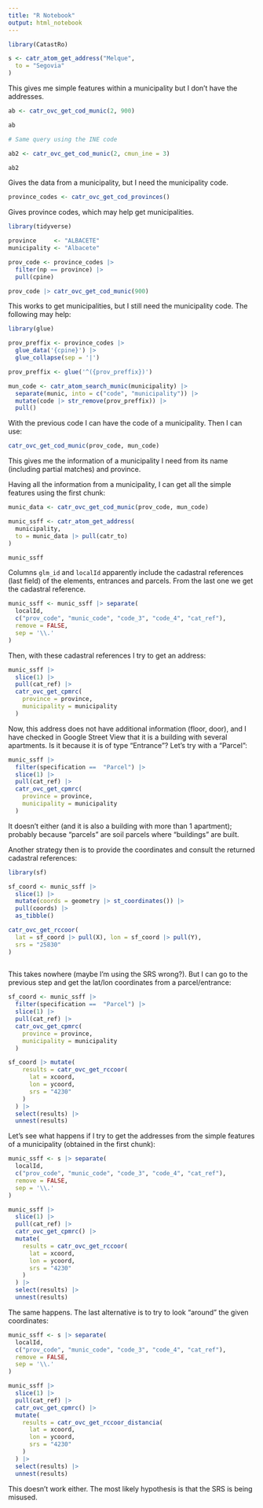 ```yaml
---
title: "R Notebook"
output: html_notebook
---
```


```r
library(CatastRo)

s <- catr_atom_get_address("Melque",
  to = "Segovia"
)

```

This gives me simple features within a municipality but I don't have
the addresses.

```r
ab <- catr_ovc_get_cod_munic(2, 900)

ab

# Same query using the INE code

ab2 <- catr_ovc_get_cod_munic(2, cmun_ine = 3)

ab2
```

Gives the data from a municipality, but I need the municipality code.

```r
province_codes <- catr_ovc_get_cod_provinces()
```

Gives province codes, which may help get municipalities.

```r
library(tidyverse)

province     <- "ALBACETE"
municipality <- "Albacete"

prov_code <- province_codes |>
  filter(np == province) |>
  pull(cpine)

prov_code |> catr_ovc_get_cod_munic(900)
```

This works to get municipalities, but I still need the municipality code.
The following may help:

```r
library(glue)

prov_preffix <- province_codes |>
  glue_data('{cpine}') |>
  glue_collapse(sep = '|')

prov_preffix <- glue('^({prov_preffix})')

mun_code <- catr_atom_search_munic(municipality) |>
  separate(munic, into = c("code", "municipality")) |>
  mutate(code |> str_remove(prov_preffix)) |>
  pull()
```

With the previous code I can have the code of a municipality.
Then I can use:

```r
catr_ovc_get_cod_munic(prov_code, mun_code)
```

This gives me the information of a municipality I need from its name (including
partial matches) and province.

Having all the information from a municipality, I can get all the simple
features using the first chunk:

```r
munic_data <- catr_ovc_get_cod_munic(prov_code, mun_code)

munic_ssff <- catr_atom_get_address(
  municipality,
  to = munic_data |> pull(catr_to)
)

munic_ssff
```

Columns `glm_id` and `localId` apparently include the cadastral references
(last field) of the elements, entrances and parcels. From the last one we
get the cadastral reference.

```r
munic_ssff <- munic_ssff |> separate(
  localId,
  c("prov_code", "munic_code", "code_3", "code_4", "cat_ref"),
  remove = FALSE,
  sep = '\\.'
)
```

Then, with these cadastral references I try to get an address:

```r
munic_ssff |>
  slice(1) |>
  pull(cat_ref) |>
  catr_ovc_get_cpmrc(
    province = province,
    municipality = municipality
  )
```

Now, this address does not have additional information (floor, door), and I
have checked in Google Street View that it is a building with several
apartments. Is it because it is of type "Entrance"?
Let's try with a "Parcel":

```r
munic_ssff |>
  filter(specification ==  "Parcel") |>
  slice(1) |>
  pull(cat_ref) |>
  catr_ovc_get_cpmrc(
    province = province,
    municipality = municipality
  )
```

It doesn't either (and it is also a building with more than 1 apartment);
probably because "parcels" are soil parcels where "buildings" are built.

Another strategy then is to provide the coordinates and consult the returned
cadastral references:

```r
library(sf)

sf_coord <- munic_ssff |>
  slice(1) |>
  mutate(coords = geometry |> st_coordinates()) |>
  pull(coords) |>
  as_tibble()

catr_ovc_get_rccoor(
  lat = sf_coord |> pull(X), lon = sf_coord |> pull(Y),
  srs = "25830"
)
  
```

This takes nowhere (maybe I'm using the SRS wrong?). But I can go to the
previous step and get the lat/lon coordinates from a parcel/entrance:

```r
sf_coord <- munic_ssff |>
  filter(specification ==  "Parcel") |>
  slice(1) |>
  pull(cat_ref) |>
  catr_ovc_get_cpmrc(
    province = province,
    municipality = municipality
  )

sf_coord |> mutate(
    results = catr_ovc_get_rccoor(
      lat = xcoord,
      lon = ycoord,
      srs = "4230"
    )
  ) |>
  select(results) |>
  unnest(results)
```

Let's see what happens if I try to get the addresses from the simple features
of a municipality (obtained in the first chunk):

```r
munic_ssff <- s |> separate(
  localId,
  c("prov_code", "munic_code", "code_3", "code_4", "cat_ref"),
  remove = FALSE,
  sep = '\\.'
)

munic_ssff |>
  slice(1) |>
  pull(cat_ref) |>
  catr_ovc_get_cpmrc() |>
  mutate(
    results = catr_ovc_get_rccoor(
      lat = xcoord,
      lon = ycoord,
      srs = "4230"
    )
  ) |>
  select(results) |>
  unnest(results)
```

The same happens. The last alternative is to try to look "around" the
given coordinates:

```r
munic_ssff <- s |> separate(
  localId,
  c("prov_code", "munic_code", "code_3", "code_4", "cat_ref"),
  remove = FALSE,
  sep = '\\.'
)

munic_ssff |>
  slice(1) |>
  pull(cat_ref) |>
  catr_ovc_get_cpmrc() |>
  mutate(
    results = catr_ovc_get_rccoor_distancia(
      lat = xcoord,
      lon = ycoord,
      srs = "4230"
    )
  ) |>
  select(results) |>
  unnest(results)
```

This doesn't work either. The most likely hypothesis is that the SRS is being
misused.
